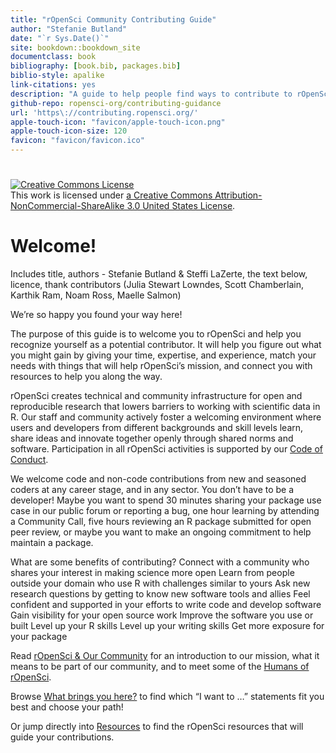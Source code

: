 ```yaml
--- 
title: "rOpenSci Community Contributing Guide"
author: "Stefanie Butland"
date: "`r Sys.Date()`"
site: bookdown::bookdown_site
documentclass: book
bibliography: [book.bib, packages.bib]
biblio-style: apalike
link-citations: yes
description: "A guide to help people find ways to contribute to rOpenSci"
github-repo: ropensci-org/contributing-guidance
url: 'https\://contributing.ropensci.org/'
apple-touch-icon: "favicon/apple-touch-icon.png"
apple-touch-icon-size: 120
favicon: "favicon/favicon.ico"
---
```

# {-}

<a rel="license" href="https://creativecommons.org/licenses/by-nc-sa/3.0/us/"><img alt="Creative Commons License" style="border-width:0" src="https://i.creativecommons.org/l/by-nc-sa/3.0/us/88x31.png" /></a><br /> This work is licensed under [a Creative Commons Attribution-NonCommercial-ShareAlike 3.0 United States License](https://creativecommons.org/licenses/by-nc-sa/3.0/us/).

# Welcome! {#welcome}

Includes title, authors - Stefanie Butland & Steffi LaZerte, the text below, licence, thank contributors (Julia Stewart Lowndes, Scott Chamberlain, Karthik Ram, Noam Ross, Maelle Salmon)

We’re so happy you found your way here!

The purpose of this guide is to welcome you to rOpenSci and help you recognize yourself as a potential contributor. It will help you figure out what you might gain by giving your time, expertise, and experience, match your needs with things that will help rOpenSci’s mission, and connect you with resources to help you along the way. 

rOpenSci creates technical and community infrastructure for open and reproducible research that lowers barriers to working with scientific data in R. Our staff and community actively foster a welcoming environment where users and developers from different backgrounds and skill levels learn, share ideas and innovate together openly through shared norms and software. Participation in all rOpenSci activities is supported by our [Code of Conduct](#conduct).

We welcome code and non-code contributions from new and seasoned coders at any career stage, and in any sector. You don’t have to be a developer! Maybe you want to spend 30 minutes sharing your package use case in our public forum or reporting a bug, one hour learning by attending a Community Call, five hours reviewing an R package submitted for open peer review, or maybe you want to make an ongoing commitment to help maintain a package.

What are some benefits of contributing?
Connect with a community  who shares your interest in making science more open
Learn from people outside your domain who use R with challenges similar to yours
Ask new research questions by getting to know new software tools and allies
Feel confident and supported in your efforts to write code and develop software
Gain visibility for your open source work
Improve the software you use or built
Level up your R skills
Level up your writing skills
Get more exposure for your package

Read [rOpenSci & Our Community](#intro) for an introduction to our mission, what it means to be part of our community, and to meet some of the [Humans of rOpenSci](#humans).

Browse [What brings you here?](#motivations) to find which “I want to …” statements fit you best and choose your path! 

Or jump directly into [Resources](#resources) to find the rOpenSci resources that will guide your contributions.